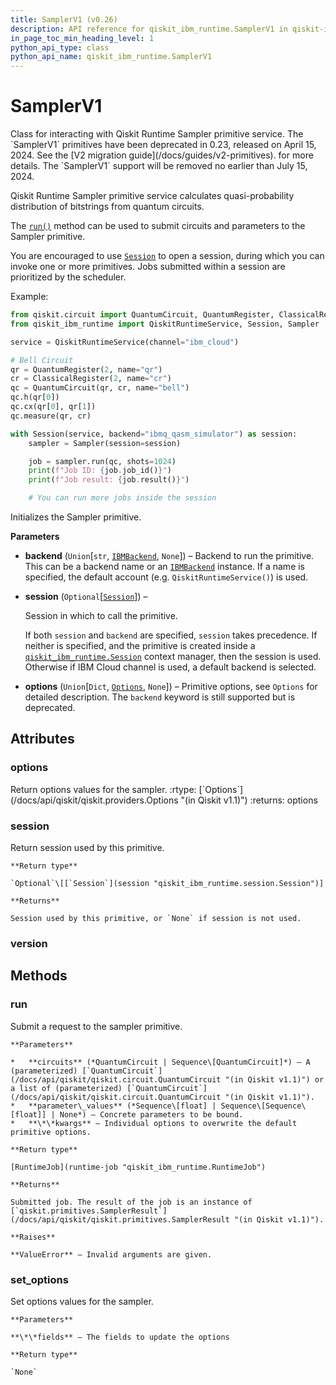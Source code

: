 ```yaml
---
title: SamplerV1 (v0.26)
description: API reference for qiskit_ibm_runtime.SamplerV1 in qiskit-ibm-runtime v0.26
in_page_toc_min_heading_level: 1
python_api_type: class
python_api_name: qiskit_ibm_runtime.SamplerV1
---
```


# SamplerV1

<Class id="qiskit_ibm_runtime.SamplerV1" isDedicatedPage={true} github="https://github.com/Qiskit/qiskit-ibm-runtime/tree/stable/0.26/qiskit_ibm_runtime/sampler.py#L178-L334" signature="SamplerV1(backend=None, session=None, options=None)" modifiers="class">
  Class for interacting with Qiskit Runtime Sampler primitive service.

  <Admonition title="Deprecated since version 0.23" type="danger">
    The `SamplerV1` primitives have been deprecated in 0.23, released on April 15, 2024. See the [V2 migration guide](/docs/guides/v2-primitives). for more details. The `SamplerV1` support will be removed no earlier than July 15, 2024.
  </Admonition>

  Qiskit Runtime Sampler primitive service calculates quasi-probability distribution of bitstrings from quantum circuits.

  The [`run()`](#qiskit_ibm_runtime.SamplerV1.run "qiskit_ibm_runtime.SamplerV1.run") method can be used to submit circuits and parameters to the Sampler primitive.

  You are encouraged to use [`Session`](session "qiskit_ibm_runtime.Session") to open a session, during which you can invoke one or more primitives. Jobs submitted within a session are prioritized by the scheduler.

  Example:

  ```python
  from qiskit.circuit import QuantumCircuit, QuantumRegister, ClassicalRegister
  from qiskit_ibm_runtime import QiskitRuntimeService, Session, Sampler

  service = QiskitRuntimeService(channel="ibm_cloud")

  # Bell Circuit
  qr = QuantumRegister(2, name="qr")
  cr = ClassicalRegister(2, name="cr")
  qc = QuantumCircuit(qr, cr, name="bell")
  qc.h(qr[0])
  qc.cx(qr[0], qr[1])
  qc.measure(qr, cr)

  with Session(service, backend="ibmq_qasm_simulator") as session:
      sampler = Sampler(session=session)

      job = sampler.run(qc, shots=1024)
      print(f"Job ID: {job.job_id()}")
      print(f"Job result: {job.result()}")

      # You can run more jobs inside the session
  ```

  Initializes the Sampler primitive.

  **Parameters**

  *   **backend** (`Union`\[`str`, [`IBMBackend`](ibm-backend "qiskit_ibm_runtime.ibm_backend.IBMBackend"), `None`]) – Backend to run the primitive. This can be a backend name or an [`IBMBackend`](ibm-backend "qiskit_ibm_runtime.IBMBackend") instance. If a name is specified, the default account (e.g. `QiskitRuntimeService()`) is used.

  *   **session** (`Optional`\[[`Session`](session "qiskit_ibm_runtime.session.Session")]) –

      Session in which to call the primitive.

      If both `session` and `backend` are specified, `session` takes precedence. If neither is specified, and the primitive is created inside a [`qiskit_ibm_runtime.Session`](session "qiskit_ibm_runtime.Session") context manager, then the session is used. Otherwise if IBM Cloud channel is used, a default backend is selected.

  *   **options** (`Union`\[`Dict`, [`Options`](options-options "qiskit_ibm_runtime.options.options.Options"), `None`]) – Primitive options, see `Options` for detailed description. The `backend` keyword is still supported but is deprecated.

  ## Attributes

  ### options

  <Attribute id="qiskit_ibm_runtime.SamplerV1.options">
    Return options values for the sampler. :rtype: [`Options`](/docs/api/qiskit/qiskit.providers.Options "(in Qiskit v1.1)") :returns: options
  </Attribute>

  ### session

  <Attribute id="qiskit_ibm_runtime.SamplerV1.session">
    Return session used by this primitive.

    **Return type**

    `Optional`\[[`Session`](session "qiskit_ibm_runtime.session.Session")]

    **Returns**

    Session used by this primitive, or `None` if session is not used.
  </Attribute>

  ### version

  <Attribute id="qiskit_ibm_runtime.SamplerV1.version" attributeValue="1" />

  ## Methods

  ### run

  <Function id="qiskit_ibm_runtime.SamplerV1.run" github="https://github.com/Qiskit/qiskit-ibm-runtime/tree/stable/0.26/qiskit_ibm_runtime/sampler.py#L256-L283" signature="run(circuits, parameter_values=None, **kwargs)">
    Submit a request to the sampler primitive.

    **Parameters**

    *   **circuits** (*QuantumCircuit | Sequence\[QuantumCircuit]*) – A (parameterized) [`QuantumCircuit`](/docs/api/qiskit/qiskit.circuit.QuantumCircuit "(in Qiskit v1.1)") or a list of (parameterized) [`QuantumCircuit`](/docs/api/qiskit/qiskit.circuit.QuantumCircuit "(in Qiskit v1.1)").
    *   **parameter\_values** (*Sequence\[float] | Sequence\[Sequence\[float]] | None*) – Concrete parameters to be bound.
    *   **\*\*kwargs** – Individual options to overwrite the default primitive options.

    **Return type**

    [RuntimeJob](runtime-job "qiskit_ibm_runtime.RuntimeJob")

    **Returns**

    Submitted job. The result of the job is an instance of [`qiskit.primitives.SamplerResult`](/docs/api/qiskit/qiskit.primitives.SamplerResult "(in Qiskit v1.1)").

    **Raises**

    **ValueError** – Invalid arguments are given.
  </Function>

  ### set\_options

  <Function id="qiskit_ibm_runtime.SamplerV1.set_options" github="https://github.com/Qiskit/qiskit-ibm-runtime/tree/stable/0.26/qiskit_ibm_runtime/base_primitive.py#L465-L473" signature="set_options(**fields)">
    Set options values for the sampler.

    **Parameters**

    **\*\*fields** – The fields to update the options

    **Return type**

    `None`
  </Function>
</Class>

